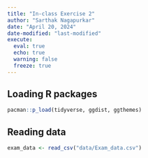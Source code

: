 ```yaml
---
title: "In-class Exercise 2"
author: "Sarthak Nagapurkar"
date: "April 20, 2024"
date-modified: "last-modified"
execute: 
  eval: true
  echo: true
  warning: false
  freeze: true
---
```


## Loading R packages

```r
pacman::p_load(tidyverse, ggdist, ggthemes)
```

## Reading data

```r
exam_data <- read_csv("data/Exam_data.csv")
```
